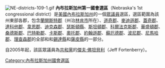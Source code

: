 {{noteTA
|1=zh-hans:县;zh-hk:縣;zh-tw:郡;
}}
[[File:NE-districts-109-1.gif|thumb]]
'''內布拉斯加州第一國會選區'''（Nebraska's 1st congressional district）是[[美國|美國]][[內布拉斯加州|內布拉斯加州]]的一個[[美國眾議院|眾議員]]選區，選區範圍為該州東部各郡，包含[[蘭開斯特縣_(內布拉斯加州)|蘭開斯特郡]]（州治[[林肯_(內布拉斯加州)|林肯市]]所在）、[[道奇縣_(內布拉斯加州)|道奇郡]]、[[麥迪遜縣_(內布拉斯加州)|麥迪遜郡]]、[[蓋奇縣_(內布拉斯加州)|蓋奇郡]]、[[達科他縣_(內布拉斯加州)|達科他郡]]、[[韋恩縣_(內布拉斯加州)|韋恩郡]]、[[迪克森縣_(內布拉斯加州)|迪克森郡]]、[[瑟斯頓縣_(內布拉斯加州)|瑟斯頓縣]]、[[斯坦頓縣_(內布拉斯加州)|斯坦頓郡]]、[[科爾法克斯縣_(內布拉斯加州)|科爾法克斯郡]]、[[華盛頓縣_(內布拉斯加州)|華盛頓郡]]、[[桑德斯縣_(內布拉斯加州)|桑德斯郡]]、[[巴特勒縣_(內布拉斯加州)|巴特勒郡]]、[[卡斯縣_(內布拉斯加州)|卡斯郡]]、[[奧托縣_(內布拉斯加州)|奧托郡]]、[[約翰遜縣_(內布拉斯加州)|約翰遜郡]]、[[蘇厄德縣_(內布拉斯加州)|蘇厄德郡]]、[[波尼縣_(內布拉斯加州)|波尼郡]]、[[尼馬哈縣_(內布拉斯加州)|尼馬哈郡]]、[[理查森縣_(內布拉斯加州)|理查森郡]]的全部和和[[錫達縣_(內布拉斯加州)|錫達縣]]和[[薩皮縣_(內布拉斯加州)|薩皮縣]]的一部分。

自2005年起，該區眾議員為[[共和黨_(美國)|共和黨]]的[[傑夫·佛坦貝利|傑夫·佛坦貝利]]（Jeff Fortenberry）。

[[Category:內布拉斯加州國會選區|Category:內布拉斯加州國會選區]]